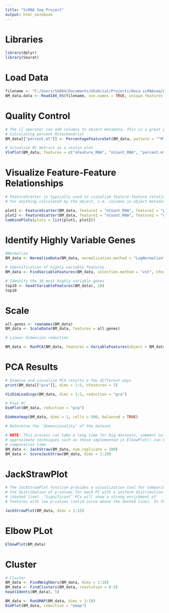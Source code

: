 ---
title: "ScRNA Seq Project"
output: html_notebook
---
<!--

This is an [R Markdown](http://rmarkdown.rstudio.com) Notebook. When you execute code within the notebook, the results appear beneath the code. 

Try executing this chunk by clicking the *Run* button within the chunk or by placing your cursor inside it and pressing *Ctrl+Shift+Enter*. 

Add a new chunk by clicking the *Insert Chunk* button on the toolbar or by pressing *Ctrl+Alt+I*.

When you save the notebook, an HTML file containing the code and output will be saved alongside it (click the *Preview* button or press *Ctrl+Shift+K* to preview the HTML file).

The preview shows you a rendered HTML copy of the contents of the editor. Consequently, unlike *Knit*, *Preview* does not run any R code chunks. Instead, the output of the chunk when it was last run in the editor is displayed.

--> 
# Libraries
```{r}
library(dplyr)
library(Seurat)
```


# Load Data
```{r}
filename <- "C:/Users/SU084/Documents/Ghobrial/Projects/Dexa scRNAseq/Data/GL1024BM_raw_feature_bc_matrix.h5"
BM_data.data <- Read10X_h5(filename, use.names = TRUE, unique.features = TRUE)

```

# Quality Control
```{r}
# The [[ operator can add columns to object metadata. This is a great place to stash QC stats
# Calculating percent Mitochondrial 
BM_data[["percent.mt"]] <- PercentageFeatureSet(BM_data, pattern = "^MT-")

# Visualize QC metrics as a violin plot
VlnPlot(BM_data, features = c("nFeature_RNA", "nCount_RNA", "percent.mt"), ncol = 3)

```

# Visualize Feature-Feature Relationships

```{r}
# FeatureScatter is typically used to visualize feature-feature relationships, but can be used
# for anything calculated by the object, i.e. columns in object metadata, PC scores etc.

plot1 <- FeatureScatter(BM_data, feature1 = "nCount_RNA", feature2 = "percent.mt")
plot2 <- FeatureScatter(BM_data, feature1 = "nCount_RNA", feature2 = "nFeature_RNA")
CombinePlots(plots = list(plot1, plot2))

```

# Identify Highly Variable Genes
```{r}
#Normalize
BM_data <- NormalizeData(BM_data, normalization.method = "LogNormalize", scale.factor = 10000)

# Identification of highly variable features
BM_data <- FindVariableFeatures(BM_data, selection.method = "vst", nfeatures = 2000)

# Identify the 10 most highly variable genes
top10 <- head(VariableFeatures(BM_data), 10)
top10

```

# Scale

```{r}
all.genes <- rownames(BM_data)
BM_data <- ScaleData(BM_data, features = all.genes)

# Linear dimension reduction

BM_data <- RunPCA(BM_data, features = VariableFeatures(object = BM_data))
```

# PCA Results
```{r}
# Examine and visualize PCA results a few different ways
print(BM_data[["pca"]], dims = 1:5, nfeatures = 5)

VizDimLoadings(BM_data, dims = 1:2, reduction = "pca")
```

```{r}
# Plot PC
DimPlot(BM_data, reduction = "pca")

DimHeatmap(BM_data, dims = 1, cells = 500, balanced = TRUE)

```


```{r}
# Determine the ‘dimensionality’ of the dataset

# NOTE: This process can take a long time for big datasets, comment out for expediency. More
# approximate techniques such as those implemented in ElbowPlot() can be used to reduce
# computation time
BM_data <- JackStraw(BM_data, num.replicate = 100)
BM_data <- ScoreJackStraw(BM_data, dims = 1:20)
```

# JackStrawPlot
```{r}
# The JackStrawPlot function provides a visualization tool for comparing \
# the distribution of p-values for each PC with a uniform distribution 
# (dashed line). ‘Significant’ PCs will show a strong enrichment of 
# features with low p-values (solid curve above the dashed line). In this # case it appears that there is a sharp drop-off in significance after the #first 10-12 PCs.

JackStrawPlot(BM_data, dims = 1:15)


```

# Elbow PLot
```{r}
ElbowPlot(BM_data)
```

# Cluster
```{r}
# Cluster 
BM_data <- FindNeighbors(BM_data, dims = 1:10)
BM_data <- FindClusters(BM_data, resolution = 0.5)
head(Idents(BM_data), 5)

BM_data <- RunUMAP(BM_data, dims = 1:10)
DimPlot(BM_data, reduction = "umap")
```


```{r}
```


```{r}
```

